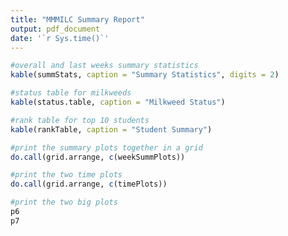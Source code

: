 ```yaml
---
title: "MMMILC Summary Report"
output: pdf_document
date: '`r Sys.time()`'
---
```


```r
#overall and last weeks summary statistics
kable(summStats, caption = "Summary Statistics", digits = 2)
```

```r
#status table for milkweeds
kable(status.table, caption = "Milkweed Status")
```

```r
#rank table for top 10 students
kable(rankTable, caption = "Student Summary")
```

```r
#print the summary plots together in a grid
do.call(grid.arrange, c(weekSummPlots))

```
```r
#print the two time plots
do.call(grid.arrange, c(timePlots))

```
```r
#print the two big plots
p6
p7
```

